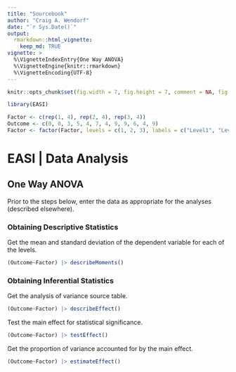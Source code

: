 ```yaml
---
title: "Sourcebook"
author: "Craig A. Wendorf"
date: "`r Sys.Date()`"
output: 
  rmarkdown::html_vignette:
    keep_md: TRUE
vignette: >
  %\VignetteIndexEntry{One Way ANOVA}
  %\VignetteEngine{knitr::rmarkdown}
  %\VignetteEncoding{UTF-8}
---
```


```r
knitr::opts_chunk$set(fig.width = 7, fig.height = 7, comment = NA, fig.path = "figures/")
```

```r
library(EASI)
```

```r
Factor <- c(rep(1, 4), rep(2, 4), rep(3, 4))
Outcome <- c(0, 0, 3, 5, 4, 7, 4, 9, 9, 6, 4, 9)
Factor <- factor(Factor, levels = c(1, 2, 3), labels = c("Level1", "Level2", "Level3"))
```

# EASI | Data Analysis

## One Way ANOVA

Prior to the steps below, enter the data as appropriate for the analyses (described elsewhere).

### Obtaining Descriptive Statistics

Get the mean and standard deviation of the dependent variable for each of the levels.

```r
(Outcome~Factor) |> describeMoments()
```

### Obtaining Inferential Statistics

Get the analysis of variance source table.

```r
(Outcome~Factor) |> describeEffect()
```

Test the main effect for statistical significance.

```r
(Outcome~Factor) |> testEffect()
```

Get the proportion of variance accounted for by the main effect.

```r
(Outcome~Factor) |> estimateEffect()
```
